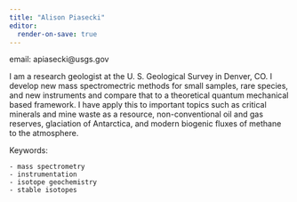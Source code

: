 ```yaml
---
title: "Alison Piasecki"
editor:
  render-on-save: true
---
```

email: apiasecki@usgs.gov

I am a research geologist at the U. S. Geological Survey in Denver, CO. I develop new mass spectromectric methods for small samples, rare species, and new instruments and compare that to a theoretical quantum mechanical based framework. I have apply this to important topics such as critical minerals and mine waste as a resource, non-conventional oil and gas reserves, glaciation of Antarctica, and modern biogenic fluxes of methane to the atmosphere.

Keywords:

    - mass spectrometry 
    - instrumentation 
    - isotope geochemistry
    - stable isotopes
